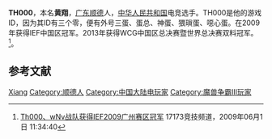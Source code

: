 {{Otheruses|黄翔}}
'''TH000'''{{BD|1989年|3月20日}}，本名'''黄翔'''，[[广东省|广东]][[顺德区|顺德]]人，[[中华人民共和国|中华人民共和国]]电竞选手。TH000是他的游戏ID，因为其ID有三个零，便有外号三蛋、蛋总、神蛋、猥瑣蛋、噁心蛋。在2009年获得IEF中国区冠军。2013年获得WCG中国区总决赛暨世界总决赛双料冠军。<ref>[http://esports.17173.com/content/2009-06-01/20090601113440485.shtml Th000、wNv战队获得IEF2009广州赛区冠军] {{Wayback|url=http://esports.17173.com/content/2009-06-01/20090601113440485.shtml |date=20131203035534 }} 17173竞技频道，2009年06月1日 11:34:40</ref>。

== 参考文献 ==
{{Reflist}}

{{Authority control}}
{{DEFAULTSORT:Huang黄}}
[[Category:黄姓|Xiang]]
[[Category:顺德人|Category:顺德人]]
[[Category:中国大陆电玩家|Category:中国大陆电玩家]]
[[Category:魔兽争霸III玩家|Category:魔兽争霸III玩家]]